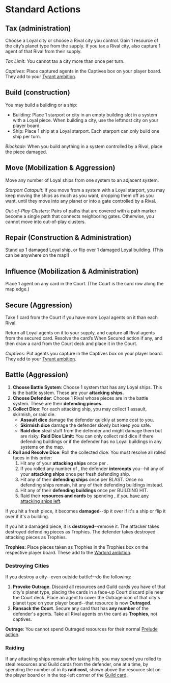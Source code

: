
# Standard Actions
## Tax (administration)
Choose a Loyal city or choose a Rival city you control.
Gain 1 resource of the city’s planet type from the supply.
If you tax a Rival city, also capture 1 agent of that Rival from
their supply.

_Tax Limit:_ You cannot tax a city more than once per turn.

_Captives:_ Place captured agents in the Captives box on your
player board. They add to your [Tyrant ambition](contribute).

## Build (construction)
You may build a building or a ship:
- Building: Place 1 starport or city in an empty building slot in a system with a Loyal piece. When building a city, use the leftmost city on your player board.
- Ship: Place 1 ship at a Loyal starport. Each starport can only build one ship per turn.

_Blockade:_ When you build anything in a system controlled
by a Rival, place the piece damaged.

## Move (Mobilization & Aggression)
Move any number of Loyal ships from one system to an
adjacent system.

_Starport Catapult:_ If you move from a system with a Loyal
starport, you may keep moving the ships as much as you
want, dropping them off as you want, until they move into
any planet or into a gate controlled by a Rival.

_Out-of-Play Clusters:_ Pairs of paths that are covered with a
path marker become a single path that connects neighboring
gates. Otherwise, you cannot move into out-of-play clusters.

## Repair (Construction & Administration)
Stand up 1 damaged Loyal ship, or flip over 1 damaged
Loyal building. (This can be anywhere on the map!)

## Influence (Mobilization & Administration)
Place 1 agent on any card in the Court. (The Court is the card
row along the map edge.)

## Secure (Aggression)
Take 1 card from the Court if you have more Loyal agents on it
than each Rival.

Return all Loyal agents on it to your supply, and capture all Rival agents from the secured card.
Resolve the card’s When Secured action if any, and then
draw a card from the Court deck and place it in the Court.

_Captives:_ Put agents you capture in the Captives box on your
player board. They add to your [Tyrant ambition](contribute).

## Battle (Aggression)
1. **Choose Battle System**: Choose 1 system that has any Loyal ships.
This is the battle system. These are your **attacking ships.**
2. **Choose Defender**: Choose 1 Rival whose pieces are in the battle system.
These are their **defending pieces.**
3. **Collect Dice**: For each attacking ship, you may collect 1 assault, skirmish, or raid die.
    - **Assault dice** damage the defender quickly at some cost to you.
    - **Skirmish dice** damage the defender slowly but keep you safe.
    - **Raid dice** steal stuff from the defender and might damage them but are risky.
**Raid Dice Limit:** You can only collect raid dice if there defending buildings or if the defender has no Loyal buildings in any systems on the map.
4. **Roll and Resolve Dice**: Roll the collected dice.
You must resolve all rolled faces in this order:
    1. Hit any of your **attacking ships** once per <SelfHitIcon />.
    2. If you rolled any number of <InterceptIcon />, the defender **intercepts** you--hit any of your **attacking ships** once per fresh defending ship.
    3. Hit any of their **defending ships** once per BLAST.
    Once no defending ships remain, hit any of their defending buildings instead.
    4. Hit any of their **defending buildings** once per BUILDING HIT.
    5. Raid their **resources and cards** by spending <KeyIcon />, [if you have any attacking ships left](contribute).

If you hit a fresh piece, it becomes **damaged**--tip it over if it's a ship or flip it over if it's a building.

If you hit a damaged piece, it is **destroyed**--remove it.
The attacker takes destroyed defending pieces as Trophies.
The defender takes destroyed attacking pieces as Trophies.

**Trophies:** Place pieces taken as Trophies in the Trophies box on the respective player board. These add to the [Warlord ambition](contribute).

### Destroying Cities
If you destroy a city--even outside battle!--do the following:
1. **Provoke Outrage**. Discard all resources and Guild cards you have of that city's planet type, placing the cards in a face-up Court discard pile near the Court deck. Place an agent to cover the Outrage icon of that city's planet type on your player board--that resource is now **Outraged**.
2. **Ransack the Court**. Secure any card that has **any number** of the defender's agents. Take all Rival agents on the card as **Trophies**, not captives.

**Outrage**: You cannot spend Outraged resources for their normal [Prelude action](contribute).

### Raiding
If any attacking ships remain after taking hits, you may spend <InterceptIcon /> you rolled to steal resources and Guild cards from the defender, one at a time, by spending the number of <KeyIcon /> in its **raid cost**, shown above the resource slot on the player board or in the top-left corner of the [Guild card](contribute).
